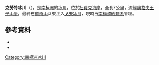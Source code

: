 {{coord|84|53|S|172|12|W|source:GNIS|display=title}}

'''克勞特冰川'''（{{lang-en|Krout Glacier}}），是[[南極洲|南極洲]]的[[冰川|冰川]]，位於[[杜費克海岸|杜費克海岸]]，全長7公里，流經[[奧拉夫王子山脈|奧拉夫王子山脈]]，最終在[[道奇山|道奇山]]以東注入[[戈夫冰川|戈夫冰川]]，現時由[[南極條約體系|南極條約體系]]管理。

==參考資料==
*{{cite gnis | type = antarid | id = 8252| name = Krout Glacier | accessdate = 2013-05-20}}
*{{usgs-gazetteer|id=8252}}

{{DEFAULTSORT:Krout Glacier}}
[[Category:南極洲冰川|Category:南極洲冰川]]


{{DufekCoast-geo-stub}}